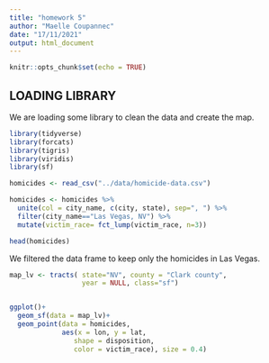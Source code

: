 ```yaml
---
title: "homework 5"
author: "Maelle Coupannec"
date: "17/11/2021"
output: html_document
---
```


```r
knitr::opts_chunk$set(echo = TRUE)
```

## LOADING LIBRARY

We are loading some library to clean the data and create the map.

```r
library(tidyverse)
library(forcats)
library(tigris)
library(viridis)
library(sf)


```
```r
homicides <- read_csv("../data/homicide-data.csv")

homicides <- homicides %>%
  unite(col = city_name, c(city, state), sep=", ") %>%
  filter(city_name=="Las Vegas, NV") %>% 
  mutate(victim_race= fct_lump(victim_race, n=3))

head(homicides)
```

We filtered the data frame to keep only the homicides in Las Vegas.


```r
map_lv <- tracts( state="NV", county = "Clark county", 
                  year = NULL, class="sf")


ggplot()+
  geom_sf(data = map_lv)+
  geom_point(data = homicides, 
             aes(x = lon, y = lat, 
                shape = disposition, 
                color = victim_race), size = 0.4) 

```

